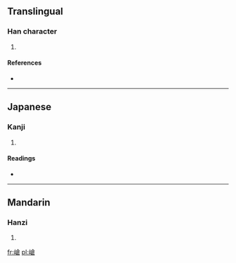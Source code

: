 ==Translingual==

===Han character===
{{Han char|rn=46|rad=山|as=10|sn=13|four=2876<sub>7</sub>|canj=山人戈口 (UOIR)}}

# {{defn|Han|sort=山10}}

====References====
* {{Han ref|kx=0317.110|dkj=08332|dj=0617.340|hdz=10791.080|uh=5D62|ud=23906|bh=DD56|bd=56662}}

----

==Japanese==

===Kanji===
{{ja-kanji|grade=|rs=山10}}

# {{defn|Japanese|sort=山10}}

====Readings====
* {{ja-readings|on=[[そう]] (sō)|kun=}}

----

==Mandarin==

===Hanzi===
{{cmn-hanzi|pin=[[cāng]] ([[cang1]])|wg=ts'ang<sup>1</sup>}}

# {{defn|Mandarin|sort=山10}}

[[fr:嵢]]
[[pl:嵢]]